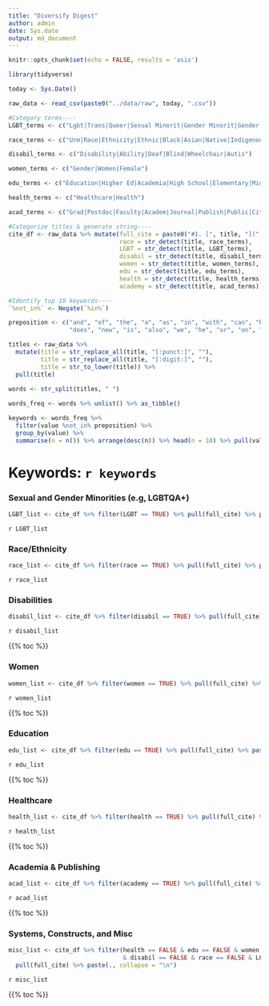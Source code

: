 ```yaml
---
title: "Diversify Digest"
author: admin
date: Sys.date
output: md_document
---
```


```r
knitr::opts_chunk$set(echo = FALSE, results = 'asis')

library(tidyverse)

today <- Sys.Date()

raw_data <- read_csv(paste0("../data/raw", today, ".csv"))

#Category terms----
LGBT_terms <- c("Lgbt|Trans|Queer|Sexual Minorit|Gender Minorit|Gender Ident")

race_terms <- c("Urm|Race|Ethnicity|Ethnic|Black|Asian|Native|Indigenous|Hurm|Immigrant|Racial|Latin|Hispanic|Minority")

disabil_terms <- c("Disability|Ability|Deaf|Blind|Wheelchair|Autis")

women_terms <- c("Gender|Women|Female")

edu_terms <- c("Education|Higher Ed|Academia|High School|Elementary|Middle School|School")

health_terms <- c("Healthcare|Health")

acad_terms <- c("Grad|Postdoc|Faculty|Academ|Journal|Publish|Public|Cite|Citation")

#Categorize titles & generate string----
cite_df <- raw_data %>% mutate(full_cite = paste0("#1. [", title, "](", url, ") ", author, "\n"),
                               race = str_detect(title, race_terms),
                               LGBT = str_detect(title, LGBT_terms),
                               disabil = str_detect(title, disabil_terms),
                               women = str_detect(title, women_terms),
                               edu = str_detect(title, edu_terms),
                               health = str_detect(title, health_terms),
                               academy = str_detect(title, acad_terms))

#Identify top 10 keywords----
`%not_in%` <- Negate(`%in%`)

preposition <- c("and", "of", "the", "a", "as", "in", "with", "can", "be", "to", "for", "without", 
                 "does", "new", "is", "also", "we", "he", "or", "on", "these", "onward", "at", "by", "from")

titles <- raw_data %>% 
  mutate(title = str_replace_all(title, "[:punct:]", ""),
         title = str_replace_all(title, "[:digit:]", ""),
         title = str_to_lower(title)) %>% 
  pull(title) 
  
words <- str_split(titles, " ") 

words_freq <- words %>% unlist() %>% as_tibble()

keywords <- words_freq %>% 
  filter(value %not_in% preposition) %>% 
  group_by(value) %>% 
  summarise(n = n()) %>% arrange(desc(n)) %>% head(n = 10) %>% pull(value)
```

# Keywords: `r keywords`

### Sexual and Gender Minorities (e.g, LGBTQA+) ##
```r

LGBT_list <- cite_df %>% filter(LGBT == TRUE) %>% pull(full_cite) %>% paste(., collapse = "\n")
```

`r LGBT_list`

### Race/Ethnicity ##
```r

race_list <- cite_df %>% filter(race == TRUE) %>% pull(full_cite) %>% paste(., collapse = "\n")
```

`r race_list`

### Disabilities ##
```r

disabil_list <- cite_df %>% filter(disabil == TRUE) %>% pull(full_cite) %>% paste(., collapse = "\n")
```

`r disabil_list`

{{% toc %}}

### Women ##
```r

women_list <- cite_df %>% filter(women == TRUE) %>% pull(full_cite) %>% paste(., collapse = "\n")
```

`r women_list`

{{% toc %}}

### Education ##
```r

edu_list <- cite_df %>% filter(edu == TRUE) %>% pull(full_cite) %>% paste(., collapse = "\n")
```

`r edu_list`

{{% toc %}}

### Healthcare ##
```r

health_list <- cite_df %>% filter(health == TRUE) %>% pull(full_cite) %>% paste(., collapse = "\n")
```

`r health_list`

{{% toc %}}

### Academia & Publishing ##
```r

acad_list <- cite_df %>% filter(academy == TRUE) %>% pull(full_cite) %>% paste(., collapse = "\n")
```

`r acad_list`

{{% toc %}}

### Systems, Constructs, and Misc ##
```r

misc_list <- cite_df %>% filter(health == FALSE & edu == FALSE & women == FALSE & academy == FALSE
                                & disabil == FALSE & race == FALSE & LGBT == FALSE) %>% 
  pull(full_cite) %>% paste(., collapse = "\n")
```

`r misc_list`

{{% toc %}}